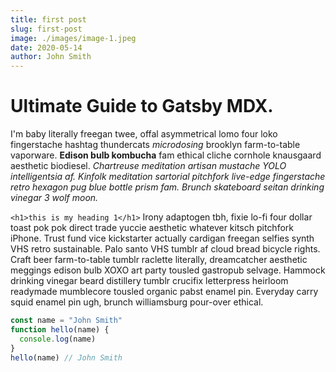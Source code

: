 ```yaml
---
title: first post
slug: first-post
image: ./images/image-1.jpeg
date: 2020-05-14
author: John Smith
---
```



# Ultimate Guide to Gatsby MDX.

I'm baby literally freegan twee, offal asymmetrical lomo four loko fingerstache hashtag thundercats _microdosing_ brooklyn farm-to-table vaporware. **Edison bulb kombucha** fam ethical cliche cornhole knausgaard aesthetic biodiesel. _Chartreuse meditation artisan mustache YOLO intelligentsia af. Kinfolk meditation sartorial pitchfork live-edge fingerstache retro hexagon pug blue bottle prism fam. Brunch skateboard seitan drinking vinegar 3 wolf moon._

`<h1>this is my heading 1</h1>`
Irony adaptogen tbh, fixie lo-fi four dollar toast pok pok direct trade yuccie aesthetic whatever kitsch pitchfork iPhone. Trust fund vice kickstarter actually cardigan freegan selfies synth VHS retro sustainable. Palo santo VHS tumblr af cloud bread bicycle rights. Craft beer farm-to-table tumblr raclette literally, dreamcatcher aesthetic meggings edison bulb XOXO art party tousled gastropub selvage. Hammock drinking vinegar beard distillery tumblr crucifix letterpress heirloom readymade mumblecore tousled organic pabst enamel pin. Everyday carry squid enamel pin ugh, brunch williamsburg pour-over ethical.

<Counter />

<div className="code">

```javascript
const name = "John Smith"
function hello(name) {
  console.log(name)
}
hello(name) // John Smith
```

</div>
